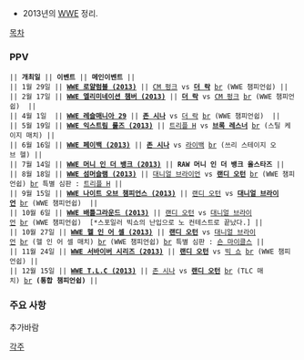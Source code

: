 * 2013년의 [[WWE]] 정리.

[[목차]]

=== PPV === 
 || '''개최일''' || '''이벤트''' || '''메인이벤트''' || 
 || 1월 29일 || '''[[WWE 로얄럼블 (2013)]]''' || [[CM 펑크]] vs '''[[더 락]]''' [[br]] (WWE 챔피언쉽) || 
 || 2월 17일 || '''[[WWE 엘리미네이션 챔버 (2013)]]''' || '''[[더 락]]''' vs [[CM 펑크]] [[br]] (WWE 챔피언쉽)  || 
 || 4월 1일  || '''[[WWE 레슬매니아 29]]''' || '''[[존 시나]]''' vs [[더 락]] [[br]] (WWE 챔피언쉽)  || 
 || 5월 19일 || '''[[WWE 익스트림 룰즈 (2013)]]''' || [[트리플 H]] vs '''[[브록 레스너]]''' [[br]] (스틸 케이지 매치) || 
 || 6월 16일 || '''[[WWE 페이백 (2013)]]''' || '''[[존 시나]]''' vs [[라이백]] [[br]] (쓰리 스테이지 오브 헬) || 
 || 7월 14일 || '''[[WWE 머니 인 더 뱅크 (2013)]]''' || '''RAW 머니 인 더 뱅크 올스타즈''' ||
 || 8월 18일 || '''[[WWE 섬머슬램 (2013)]]''' || [[대니얼 브라이언]] vs '''[[랜디 오턴]]''' [[br]] (WWE 챔피언쉽) [[br]] 특별 심판 : [[트리플 H]] || 
 || 9월 15일 || '''[[WWE 나이트 오브 챔피언스 (2013)]]''' || [[랜디 오턴]] vs '''[[대니얼 브라이언]]''' [[br]] (WWE 챔피언쉽)  || 
 || 10월 6일 || '''[[WWE 배틀그라운드 (2013)]]''' || [[랜디 오턴]] vs [[대니얼 브라이언]] [[br]] (WWE 챔피언쉽)  [*스포일러 빅쇼의 난입으로 노 컨테스트로 끝났다.] ||
 || 10월 27일 || '''[[WWE 헬 인 어 셀 (2013)]]''' || '''[[랜디 오턴]]''' vs [[대니얼 브라이언]] [[br]] (헬 인 어 셀 매치) [[br]] (WWE 챔피언쉽) [[br]] 특별 심판 : [[숀 마이클스]] ||
 || 11월 24일 || '''[[WWE 서바이버 시리즈 (2013)]]''' || '''[[랜디 오턴]]''' vs [[빅 쇼]] [[br]] (WWE 챔피언쉽) ||
 || 12월 15일 || '''[[WWE T.L.C (2013)]]''' || [[존 시나]] vs '''[[랜디 오턴]]''' [[br]] (TLC 매치) [[br]] '''(통합 챔피언쉽)''' ||

=== 주요 사항 ===

추가바람
 
[[각주]]
